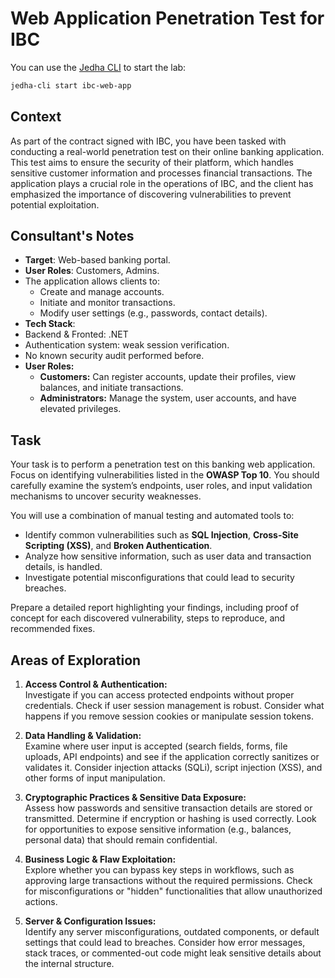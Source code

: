 # Web Application Penetration Test for IBC

<Note type="tip">

You can use the [Jedha CLI](https://app.jedha.co/track/learn-to-use-the-jedha-cli) to start the lab:

```bash
jedha-cli start ibc-web-app
```

</Note>

## Context

As part of the contract signed with IBC, you have been tasked with conducting a real-world penetration test on their online banking application. This test aims to ensure the security of their platform, which handles sensitive customer information and processes financial transactions. The application plays a crucial role in the operations of IBC, and the client has emphasized the importance of discovering vulnerabilities to prevent potential exploitation.

## Consultant's Notes

- **Target**: Web-based banking portal.
- **User Roles**: Customers, Admins.
- The application allows clients to:
  - Create and manage accounts.
  - Initiate and monitor transactions.
  - Modify user settings (e.g., passwords, contact details).
- **Tech Stack**:
- Backend & Fronted: .NET
- Authentication system: weak session verification.
- No known security audit performed before.
- **User Roles:**
  - **Customers:** Can register accounts, update their profiles, view balances, and initiate transactions.
  - **Administrators:** Manage the system, user accounts, and have elevated privileges.

## Task

Your task is to perform a penetration test on this banking web application. Focus on identifying vulnerabilities listed in the **OWASP Top 10**. You should carefully examine the system’s endpoints, user roles, and input validation mechanisms to uncover security weaknesses.

You will use a combination of manual testing and automated tools to:

- Identify common vulnerabilities such as **SQL Injection**, **Cross-Site Scripting (XSS)**, and **Broken Authentication**.
- Analyze how sensitive information, such as user data and transaction details, is handled.
- Investigate potential misconfigurations that could lead to security breaches.

Prepare a detailed report highlighting your findings, including proof of concept for each discovered vulnerability, steps to reproduce, and recommended fixes.

<Note type="hint">

## Areas of Exploration

1. **Access Control & Authentication:**  
   Investigate if you can access protected endpoints without proper credentials. Check if user session management is robust. Consider what happens if you remove session cookies or manipulate session tokens.

2. **Data Handling & Validation:**  
   Examine where user input is accepted (search fields, forms, file uploads, API endpoints) and see if the application correctly sanitizes or validates it. Consider injection attacks (SQLi), script injection (XSS), and other forms of input manipulation.

3. **Cryptographic Practices & Sensitive Data Exposure:**  
   Assess how passwords and sensitive transaction details are stored or transmitted. Determine if encryption or hashing is used correctly. Look for opportunities to expose sensitive information (e.g., balances, personal data) that should remain confidential.

4. **Business Logic & Flaw Exploitation:**  
   Explore whether you can bypass key steps in workflows, such as approving large transactions without the required permissions. Check for misconfigurations or "hidden" functionalities that allow unauthorized actions.

5. **Server & Configuration Issues:**  
   Identify any server misconfigurations, outdated components, or default settings that could lead to breaches. Consider how error messages, stack traces, or commented-out code might leak sensitive details about the internal structure.

</Note>
